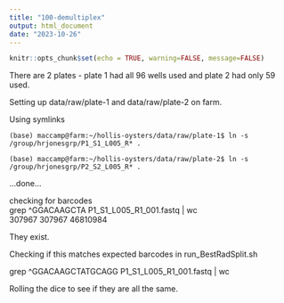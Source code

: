 ```yaml
---
title: "100-demultiplex"
output: html_document
date: "2023-10-26"
---
```


```r
knitr::opts_chunk$set(echo = TRUE, warning=FALSE, message=FALSE)
```

There are 2 plates - plate 1 had all 96 wells used and plate 2 had only 59 used.    

Setting up data/raw/plate-1 and data/raw/plate-2 on farm.     

Using symlinks     

`(base) maccamp@farm:~/hollis-oysters/data/raw/plate-1$ ln -s /group/hrjonesgrp/P1_S1_L005_R* .`

`(base) maccamp@farm:~/hollis-oysters/data/raw/plate-2$ ln -s /group/hrjonesgrp/P2_S2_L005_R* .`

...done...     

checking for barcodes    
grep ^GGACAAGCTA P1_S1_L005_R1_001.fastq  | wc       
 307967  307967 46810984      
 
They exist.      

Checking if this matches expected barcodes in run_BestRadSplit.sh   

grep ^GGACAAGCTATGCAGG P1_S1_L005_R1_001.fastq  | wc    


Rolling the dice to see if they are all the same.     



